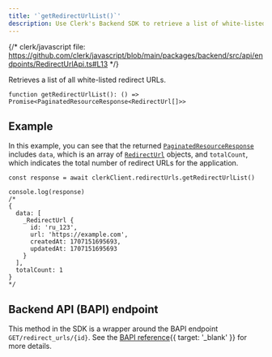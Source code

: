 ```yaml
---
title: '`getRedirectUrlList()`'
description: Use Clerk's Backend SDK to retrieve a list of white-listed redirect URLs.
---
```


{/* clerk/javascript file: https://github.com/clerk/javascript/blob/main/packages/backend/src/api/endpoints/RedirectUrlApi.ts#L13 */}

Retrieves a list of all white-listed redirect URLs.

```tsx
function getRedirectUrlList(): () => Promise<PaginatedResourceResponse<RedirectUrl[]>>
```

## Example

In this example, you can see that the returned [`PaginatedResourceResponse`](/docs/references/backend/types/paginated-resource-response) includes `data`, which is an array of [`RedirectUrl`](/docs/references/backend/types/backend-redirect-url) objects, and `totalCount`, which indicates the total number of redirect URLs for the application.

```tsx
const response = await clerkClient.redirectUrls.getRedirectUrlList()

console.log(response)
/*
{
  data: [
    _RedirectUrl {
      id: 'ru_123',
      url: 'https://example.com',
      createdAt: 1707151695693,
      updatedAt: 1707151695693
    }
  ],
  totalCount: 1
}
*/
```

## Backend API (BAPI) endpoint

This method in the SDK is a wrapper around the BAPI endpoint `GET/redirect_urls/{id}`. See the [BAPI reference](/docs/reference/backend-api/tag/Redirect-URLs#operation/ListRedirectURLs){{ target: '_blank' }} for more details.
